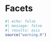 # Facets {#sec-facets}

```r
#| echo: false
#| message: false
#| results: asis
source("warning.R")
```
